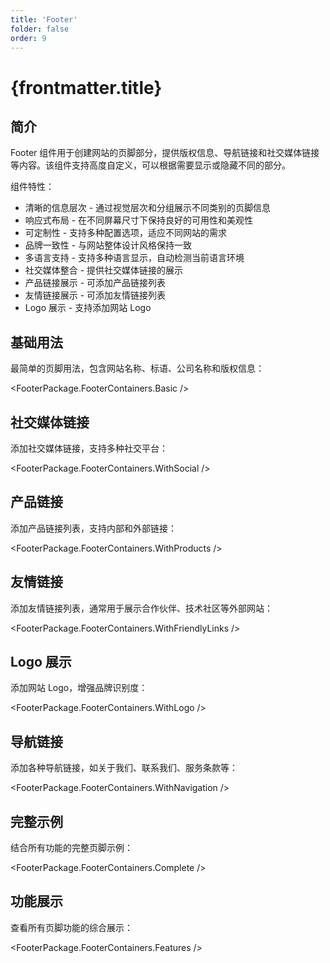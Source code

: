 ```yaml
---
title: 'Footer'
folder: false
order: 9
---
```



# {frontmatter.title}

## 简介

Footer 组件用于创建网站的页脚部分，提供版权信息、导航链接和社交媒体链接等内容。该组件支持高度自定义，可以根据需要显示或隐藏不同的部分。

组件特性：

- 清晰的信息层次 - 通过视觉层次和分组展示不同类别的页脚信息
- 响应式布局 - 在不同屏幕尺寸下保持良好的可用性和美观性
- 可定制性 - 支持多种配置选项，适应不同网站的需求
- 品牌一致性 - 与网站整体设计风格保持一致
- 多语言支持 - 支持多种语言显示，自动检测当前语言环境
- 社交媒体整合 - 提供社交媒体链接的展示
- 产品链接展示 - 可添加产品链接列表
- 友情链接展示 - 可添加友情链接列表
- Logo 展示 - 支持添加网站 Logo

## 基础用法

最简单的页脚用法，包含网站名称、标语、公司名称和版权信息：

<FooterPackage.FooterContainers.Basic />

## 社交媒体链接

添加社交媒体链接，支持多种社交平台：

<FooterPackage.FooterContainers.WithSocial />

## 产品链接

添加产品链接列表，支持内部和外部链接：

<FooterPackage.FooterContainers.WithProducts />

## 友情链接

添加友情链接列表，通常用于展示合作伙伴、技术社区等外部网站：

<FooterPackage.FooterContainers.WithFriendlyLinks />

## Logo 展示

添加网站 Logo，增强品牌识别度：

<FooterPackage.FooterContainers.WithLogo />

## 导航链接

添加各种导航链接，如关于我们、联系我们、服务条款等：

<FooterPackage.FooterContainers.WithNavigation />

## 完整示例

结合所有功能的完整页脚示例：

<FooterPackage.FooterContainers.Complete />

## 功能展示

查看所有页脚功能的综合展示：

<FooterPackage.FooterContainers.Features />
